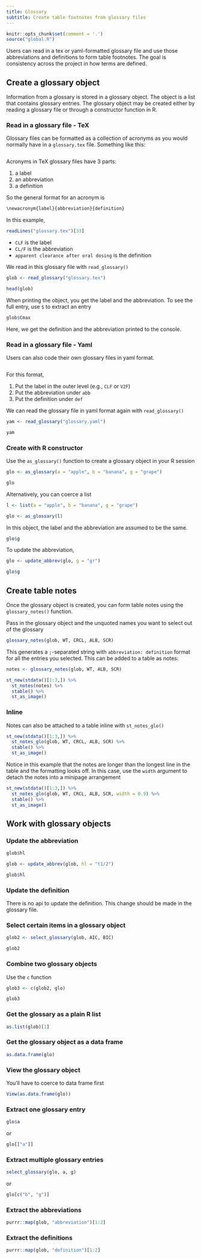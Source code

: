 ```yaml
---
title: Glossary
subtitle: Create table footnotes from glossary files
---
```


```r
knitr::opts_chunk$set(comment = '.')
source("global.R")
```

Users can read in a tex or yaml-formatted glossary file and use those 
abbreviations and definitions to form table footnotes. The goal is consistency
across the project in how terms are defined. 


## Create a glossary object

Information from a glossary is stored in a glossary object. The object is a list
that contains glossary entries. The glossary object may be created either by 
reading a glossary file or through a constructor function in R. 

### Read in a glossary file - TeX

Glossary files can be formatted as a collection of acronyms as you would 
normally have in a `glossary.tex` file. Something like this:

```r

```

Acronyms in TeX glossary files have 3 parts: 

1. a label
2. an abbreviation
3. a definition

So the general format for an acronym is 

```r
\newacronym{label}{abbreviation}{definition}
```

In this example, 
```r
readLines("glossary.tex")[33]
```
- `CLF` is the label
- `CL/F` is the abbreviation
- `apparent clearance after oral dosing` is the definition

We read in this glossary file with `read_glossary()`

```r
glob <- read_glossary("glossary.tex")

head(glob)
```

When printing the object, you get the label and the abbreviation. To see the 
full entry, use `$` to extract an entry

```r
glob$Cmax
```
Here, we get the definition and the abbreviation printed to the console. 

### Read in a glossary file - Yaml

Users can also code their own glossary files in yaml format. 

```yaml

```

For this format, 

1. Put the label in the outer level (e.g., `CLF` or `V2F`)
2. Put the abbreviation under `abb`
3. Put the definition under `def`


We can read the glossary file in yaml format again with `read_glossary()`
```r
yam <- read_glossary("glossary.yaml")

yam
```

### Create with R constructor

Use the `as_glossary()` function to create a glossary object in your R session

```r
glo <- as_glossary(a = "apple", b = "banana", g = "grape")

glo
```

Alternatively, you can coerce a list

```r
l <- list(a = "apple", b = "banana", g = "grape")

glo <- as_glossary(l)
```

In this object, the label and the abbreviation are assumed to be the same. 

```r
glo$g
```

To update the abbreviation, 

```r
glo <- update_abbrev(glo, g = "gr")

glo$g
```

## Create table notes

Once the glossary object is created, you can form table notes using the 
`glossary_notes()` function. 

Pass in the glossary object and the unquoted names you want to select out of 
the glossary 

```r
glossary_notes(glob, WT, CRCL, ALB, SCR)
```
This generates a `;`-separated string with `abbreviation: definition` format 
for all the entries you selected. This can be added to a table as notes:

```r
notes <- glossary_notes(glob, WT, ALB, SCR)

st_new(stdata()[1:3,]) %>% 
  st_notes(notes) %>% 
  stable() %>% 
  st_as_image()
```

### Inline

Notes can also be attached to a table inline with `st_notes_glo()`

```r
st_new(stdata()[1:3,]) %>% 
  st_notes_glo(glob, WT, CRCL, ALB, SCR) %>% 
  stable() %>% 
  st_as_image()
```

Notice in this example that the notes are longer than the longest line in 
the table and the formatting looks off. In this case, use the `width` argument
to detach the notes into a minipage arrangement

```r
st_new(stdata()[1:3,]) %>% 
  st_notes_glo(glob, WT, CRCL, ALB, SCR, width = 0.9) %>% 
  stable() %>% 
  st_as_image()
```

## Work with glossary objects

### Update the abbreviation

```r
glob$hl

glob <- update_abbrev(glob, hl = "t1/2")

glob$hl
```

### Update the definition

There is no api to update the definition. This change should be made in the 
glossary file. 

### Select certain items in a glossary object

```r
glob2 <- select_glossary(glob, AIC, BIC)

glob2
```
### Combine two glossary objects

Use the `c` function

```r
glob3 <- c(glob2, glo)

glob3
```


### Get the glossary as a plain R list

```r
as.list(glob)[1]
```
### Get the glossary object as a data frame

```r
as.data.frame(glo)
```

### View the glossary object

You'll have to coerce to data frame first

```r
View(as.data.frame(glo))
```

### Extract one glossary entry

```r
glo$a
```
or

```r
glo[["a"]]
```

### Extract multiple glossary entries

```r
select_glossary(glo, a, g)
```
or 

```r
glo[c("b", "g")]
```


### Extract the abbreviations

```r
purrr::map(glob, "abbreviation")[1:2]
```

### Extract the definitions

```r
purrr::map(glob, "definition")[1:2]
```

